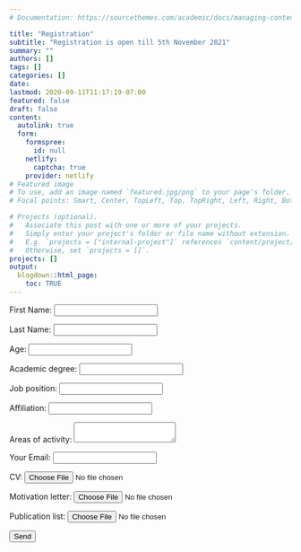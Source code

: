 ```yaml
---
# Documentation: https://sourcethemes.com/academic/docs/managing-content/

title: "Registration"
subtitle: "Registration is open till 5th November 2021"
summary: ""
authors: []
tags: []
categories: []
date: 
lastmod: 2020-09-11T11:17:19-07:00
featured: false
draft: false
content:
  autolink: true
  form:
    formspree:
      id: null
    netlify:
      captcha: true
    provider: netlify
# Featured image
# To use, add an image named `featured.jpg/png` to your page's folder.
# Focal points: Smart, Center, TopLeft, Top, TopRight, Left, Right, BottomLeft, Bottom, BottomRight.

# Projects (optional).
#   Associate this post with one or more of your projects.
#   Simply enter your project's folder or file name without extension.
#   E.g. `projects = ["internal-project"]` references `content/project/deep-learning/index.md`.
#   Otherwise, set `projects = []`.
projects: []
output: 
  blogdown::html_page:
    toc: TRUE
---
```

<form name="contact" method="POST" data-netlify="true">
  <p>
    <label>First Name: <input type="text" name="name" /></label>
  </p>
  <p>
    <label>Last Name: <input type="text" name="surname" /></label>
  </p>
  <p>
    <label>Age: <input type="text" name="age" /></label>
  </p>
  <p>
    <label>Academic degree: <input type="text" name="degree" /></label>
  </p>
  <p>
    <label>Job position: <input type="text" name="position" /></label>
  </p>
  <p>
    <label>Affiliation: <input type="text" name="affiliation" /></label>
  </p>
  <p>
    <label>Areas of activity: <textarea name="activity"></textarea></label>
  </p>
  <p>
    <label>Your Email: <input type="email" name="email" /></label>
  </p>
  <p>
    <label>CV: <input type="file" name="cv" /></label>
  </p>
  <p>
    <label>Motivation letter: <input type="file" name="motto" /></label>
  </p>
  <p>
    <label>Publication list: <input type="file" name="publ" /></label>
  </p>
  <p>
    <button type="submit">Send</button>
  </p>
</form>

<!-- <iframe src="https://docs.google.com/forms/d/e/1FAIpQLSf9MicwcS5aiEgpTcknTTOHPO6w8K-dPx1Bto8Z7ycvbbikDg/viewform?embedded=true" width="100%" height="1600" frameborder="0" marginheight="0" marginwidth="0">Loading…</iframe> -->
